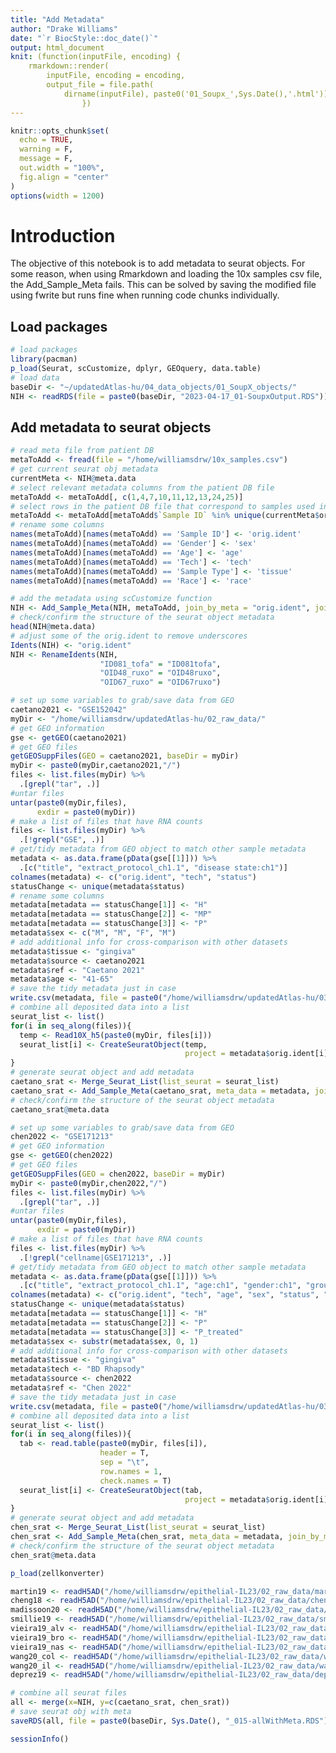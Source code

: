 ```yaml
---
title: "Add Metadata"
author: "Drake Williams"
date: "`r BiocStyle::doc_date()`"
output: html_document
knit: (function(inputFile, encoding) { 
    rmarkdown::render(
        inputFile, encoding = encoding, 
        output_file = file.path(
            dirname(inputFile), paste0('01_Soupx_',Sys.Date(),'.html'))) 
                })
---
```


```r
knitr::opts_chunk$set(
  echo = TRUE,
  warning = F,
  message = F, 
  out.width = "100%",
  fig.align = "center"
)
options(width = 1200)
```

# Introduction

The objective of this notebook is to add metadata to seurat objects. For some reason, when using Rmarkdown and loading the 10x samples csv file, the Add_Sample_Meta fails. This can be solved by saving the modified file using fwrite but runs fine when running code chunks individually.

## Load packages

```r
# load packages
library(pacman)
p_load(Seurat, scCustomize, dplyr, GEOquery, data.table)
# load data
baseDir <- "~/updatedAtlas-hu/04_data_objects/01_SoupX_objects/"
NIH <- readRDS(file = paste0(baseDir, "2023-04-17_01-SoupxOutput.RDS"))
```

## Add metadata to seurat objects
```r
# read meta file from patient DB
metaToAdd <- fread(file = "/home/williamsdrw/10x_samples.csv")
# get current seurat obj metadata
currentMeta <- NIH@meta.data
# select relevant metadata columns from the patient DB file
metaToAdd <- metaToAdd[, c(1,4,7,10,11,12,13,24,25)]
# select rows in the patient DB file that correspond to samples used in seurat obj
metaToAdd <- metaToAdd[metaToAdd$`Sample ID` %in% unique(currentMeta$orig.ident),]
# rename some columns
names(metaToAdd)[names(metaToAdd) == 'Sample ID'] <- 'orig.ident'
names(metaToAdd)[names(metaToAdd) == 'Gender'] <- 'sex'
names(metaToAdd)[names(metaToAdd) == 'Age'] <- 'age'
names(metaToAdd)[names(metaToAdd) == 'Tech'] <- 'tech'
names(metaToAdd)[names(metaToAdd) == 'Sample Type'] <- 'tissue'
names(metaToAdd)[names(metaToAdd) == 'Race'] <- 'race'

# add the metadata using scCustomize function
NIH <- Add_Sample_Meta(NIH, metaToAdd, join_by_meta = "orig.ident", join_by_seurat = "orig.ident")
# check/confirm the structure of the seurat object metadata
head(NIH@meta.data)
# adjust some of the orig.ident to remove underscores
Idents(NIH) <- "orig.ident"
NIH <- RenameIdents(NIH,
                    "ID081_tofa" = "ID081tofa",
                    "OID48_ruxo" = "OID48ruxo",
                    "OID67_ruxo" = "OID67ruxo")
```

```r
# set up some variables to grab/save data from GEO
caetano2021 <- "GSE152042"
myDir <- "/home/williamsdrw/updatedAtlas-hu/02_raw_data/"
# get GEO information
gse <- getGEO(caetano2021)
# get GEO files
getGEOSuppFiles(GEO = caetano2021, baseDir = myDir)
myDir <- paste0(myDir,caetano2021,"/")
files <- list.files(myDir) %>%
  .[grepl("tar", .)]
#untar files
untar(paste0(myDir,files),
      exdir = paste0(myDir))
# make a list of files that have RNA counts
files <- list.files(myDir) %>%
  .[!grepl("GSE", .)]
# get/tidy metadata from GEO object to match other sample metadata
metadata <- as.data.frame(pData(gse[[1]])) %>%
  .[c("title", "extract_protocol_ch1.1", "disease state:ch1")]
colnames(metadata) <- c("orig.ident", "tech", "status")
statusChange <- unique(metadata$status)
# rename some columns
metadata[metadata == statusChange[1]] <- "H"
metadata[metadata == statusChange[2]] <- "MP"
metadata[metadata == statusChange[3]] <- "P"
metadata$sex <- c("M", "M", "F", "M")
# add additional info for cross-comparison with other datasets
metadata$tissue <- "gingiva"
metadata$source <- caetano2021
metadata$ref <- "Caetano 2021"
metadata$age <- "41-65"
# save the tidy metadata just in case
write.csv(metadata, file = paste0("/home/williamsdrw/updatedAtlas-hu/03_meta_data/", Sys.Date(), "_GSE152042_metadata.csv"))
# combine all deposited data into a list
seurat_list <- list()
for(i in seq_along(files)){
  temp <- Read10X_h5(paste0(myDir, files[i]))
  seurat_list[i] <- CreateSeuratObject(temp,
                                       project = metadata$orig.ident[i])
}
# generate seurat object and add metadata
caetano_srat <- Merge_Seurat_List(list_seurat = seurat_list)
caetano_srat <- Add_Sample_Meta(caetano_srat, meta_data = metadata, join_by_meta = "orig.ident", join_by_seurat = "orig.ident")
# check/confirm the structure of the seurat object metadata
caetano_srat@meta.data
```

```r
# set up some variables to grab/save data from GEO
chen2022 <- "GSE171213"
# get GEO information
gse <- getGEO(chen2022)
# get GEO files
getGEOSuppFiles(GEO = chen2022, baseDir = myDir)
myDir <- paste0(myDir,chen2022,"/")
files <- list.files(myDir) %>%
  .[grepl("tar", .)]
#untar files
untar(paste0(myDir,files),
      exdir = paste0(myDir))
# make a list of files that have RNA counts
files <- list.files(myDir) %>%
  .[!grepl("cellname|GSE171213", .)]
# get/tidy metadata from GEO object to match other sample metadata
metadata <- as.data.frame(pData(gse[[1]])) %>%
  .[c("title", "extract_protocol_ch1.1", "age:ch1", "gender:ch1", "group:ch1", "tissue:ch1")]
colnames(metadata) <- c("orig.ident", "tech", "age", "sex", "status", "tissue")
statusChange <- unique(metadata$status)
metadata[metadata == statusChange[1]] <- "H"
metadata[metadata == statusChange[2]] <- "P"
metadata[metadata == statusChange[3]] <- "P_treated"
metadata$sex <- substr(metadata$sex, 0, 1)
# add additional info for cross-comparison with other datasets
metadata$tissue <- "gingiva"
metadata$tech <- "BD Rhapsody"
metadata$source <- chen2022
metadata$ref <- "Chen 2022"
# save the tidy metadata just in case
write.csv(metadata, file = paste0("/home/williamsdrw/updatedAtlas-hu/03_meta_data/", Sys.Date(), "_GSE171213_metadata.csv"))
# combine all deposited data into a list
seurat_list <- list()
for(i in seq_along(files)){
  tab <- read.table(paste0(myDir, files[i]), 
                    header = T, 
                    sep = "\t", 
                    row.names = 1, 
                    check.names = T)
  seurat_list[i] <- CreateSeuratObject(tab,
                                       project = metadata$orig.ident[i])
}
# generate seurat object and add metadata
chen_srat <- Merge_Seurat_List(list_seurat = seurat_list)
chen_srat <- Add_Sample_Meta(chen_srat, meta_data = metadata, join_by_meta = "orig.ident", join_by_seurat = "orig.ident")
# check/confirm the structure of the seurat object metadata
chen_srat@meta.data
```

```r
p_load(zellkonverter)

martin19 <- readH5AD("/home/williamsdrw/epithelial-IL23/02_raw_data/martin19.h5ad")
cheng18 <- readH5AD("/home/williamsdrw/epithelial-IL23/02_raw_data/cheng18.processed.h5ad")
madissoon20 <- readH5AD("/home/williamsdrw/epithelial-IL23/02_raw_data/madissoon20_oesophagus.processed.h5ad")
smillie19 <- readH5AD("/home/williamsdrw/epithelial-IL23/02_raw_data/smillie19_epi.processed.h5ad")
vieira19_alv <- readH5AD("/home/williamsdrw/epithelial-IL23/02_raw_data/vieira19_Alveoli_and_parenchyma_anonymised.processed.h5ad")
vieira19_bro <- readH5AD("/home/williamsdrw/epithelial-IL23/02_raw_data/vieira19_Bronchi_anonymised.processed.h5ad")
vieira19_nas <- readH5AD("/home/williamsdrw/epithelial-IL23/02_raw_data/vieira19_Nasal_anonymised.processed.h5ad")
wang20_col <- readH5AD("/home/williamsdrw/epithelial-IL23/02_raw_data/wang20_colon.processed.h5ad")
wang20_il <- readH5AD("/home/williamsdrw/epithelial-IL23/02_raw_data/wang20_ileum.processed.h5ad")
deprez19 <- readH5AD("/home/williamsdrw/epithelial-IL23/02_raw_data/deprez19_restricted.processed.h5ad")
```



```r
# combine all seurat files
all <- merge(x=NIH, y=c(caetano_srat, chen_srat))
# save seurat obj with meta
saveRDS(all, file = paste0(baseDir, Sys.Date(), "_015-allWithMeta.RDS"))
```

```r
sessionInfo()
```

